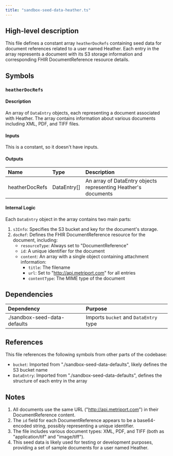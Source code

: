 ```yaml
---
title: "sandbox-seed-data-heather.ts"
---
```


## High-level description
This file defines a constant array `heatherDocRefs` containing seed data for document references related to a user named Heather. Each entry in the array represents a document with its S3 storage information and corresponding FHIR DocumentReference resource details.

## Symbols

### `heatherDocRefs`
#### Description
An array of `DataEntry` objects, each representing a document associated with Heather. The array contains information about various documents including XML, PDF, and TIFF files.

#### Inputs
This is a constant, so it doesn't have inputs.

#### Outputs
| Name | Type | Description |
|:-----|:-----|:------------|
| heatherDocRefs | DataEntry[] | An array of DataEntry objects representing Heather's documents |

#### Internal Logic
Each `DataEntry` object in the array contains two main parts:
1. `s3Info`: Specifies the S3 bucket and key for the document's storage.
2. `docRef`: Defines the FHIR DocumentReference resource for the document, including:
   - `resourceType`: Always set to "DocumentReference"
   - `id`: A unique identifier for the document
   - `content`: An array with a single object containing attachment information:
     - `title`: The filename
     - `url`: Set to "http://api.metriport.com" for all entries
     - `contentType`: The MIME type of the document

## Dependencies
| Dependency | Purpose |
|:-----------|:--------|
| ./sandbox-seed-data-defaults | Imports `bucket` and `DataEntry` type |

## References
This file references the following symbols from other parts of the codebase:
- `bucket`: Imported from "./sandbox-seed-data-defaults", likely defines the S3 bucket name
- `DataEntry`: Imported from "./sandbox-seed-data-defaults", defines the structure of each entry in the array

## Notes
1. All documents use the same URL ("http://api.metriport.com") in their DocumentReference content.
2. The `id` field for each DocumentReference appears to be a base64-encoded string, possibly representing a unique identifier.
3. The file includes various document types: XML, PDF, and TIFF (both as "application/tif" and "image/tiff").
4. This seed data is likely used for testing or development purposes, providing a set of sample documents for a user named Heather.
